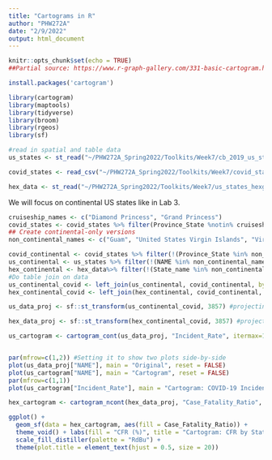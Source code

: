 ```yaml
---
title: "Cartograms in R"
author: "PHW272A"
date: "2/9/2022"
output: html_document
---
```


```r
knitr::opts_chunk$set(echo = TRUE)
##Partial source: https://www.r-graph-gallery.com/331-basic-cartogram.html

install.packages('cartogram')

library(cartogram)
library(maptools)
library(tidyverse)
library(broom)
library(rgeos)
library(sf)

#read in spatial and table data
us_states <- st_read("~/PHW272A_Spring2022/Toolkits/Week7/cb_2019_us_state_500k/cb_2019_us_state_500k.shp")

covid_states <- read_csv("~/PHW272A_Spring2022/Toolkits/Week7/covid_states_01-19-2022.csv")

hex_data <- st_read("~/PHW272A_Spring2022/Toolkits/Week7/us_states_hexgrid.geojson")
```

We will focus on continental US states like in Lab 3.
```r

cruiseship_names <- c("Diamond Princess", "Grand Princess")
covid_states <- covid_states %>% filter(Province_State %notin% cruiseship_names)
## Create continental-only versions
non_continental_names <- c("Guam", "United States Virgin Islands", "Virgin Islands", "American Samoa", "Commonwealth of the Northern Mariana Islands", "Northern Mariana Islands", "Hawaii", "Alaska", "Puerto Rico")

covid_continental <- covid_states %>% filter(!(Province_State %in% non_continental_names))
us_continental <- us_states %>% filter(!(NAME %in% non_continental_names))
hex_continental <- hex_data%>% filter(!(State_name %in% non_continental_names))
#Do table join on data
us_continental_covid <- left_join(us_continental, covid_continental, by = c(NAME = "Province_State"))
hex_continental_covid <- left_join(hex_continental, covid_continental, by = c(State_name = "Province_State"))

us_data_proj <- sf::st_transform(us_continental_covid, 3857) #projecting the data

hex_data_proj <- sf::st_transform(hex_continental_covid, 3857) #projecting the data
```

```r

us_cartogram <- cartogram_cont(us_data_proj, "Incident_Rate", itermax=10)


par(mfrow=c(1,2)) #Setting it to show two plots side-by-side
plot(us_data_proj["NAME"], main = "Original", reset = FALSE)
plot(us_cartogram["NAME"], main = "Cartogram", reset = FALSE)
par(mfrow=c(1,1)) 
plot(us_cartogram["Incident_Rate"], main = "Cartogram: COVID-19 Incidence Rate", reset = FALSE)
```

```r
hex_cartogram <- cartogram_ncont(hex_data_proj, "Case_Fatality_Ratio", k = 1)

ggplot() + 
  geom_sf(data = hex_cartogram, aes(fill = Case_Fatality_Ratio)) +
  theme_void() + labs(fill = "CFR (%)", title = "Cartogram: CFR by State") +
  scale_fill_distiller(palette = "RdBu") +
  theme(plot.title = element_text(hjust = 0.5, size = 20))

```

